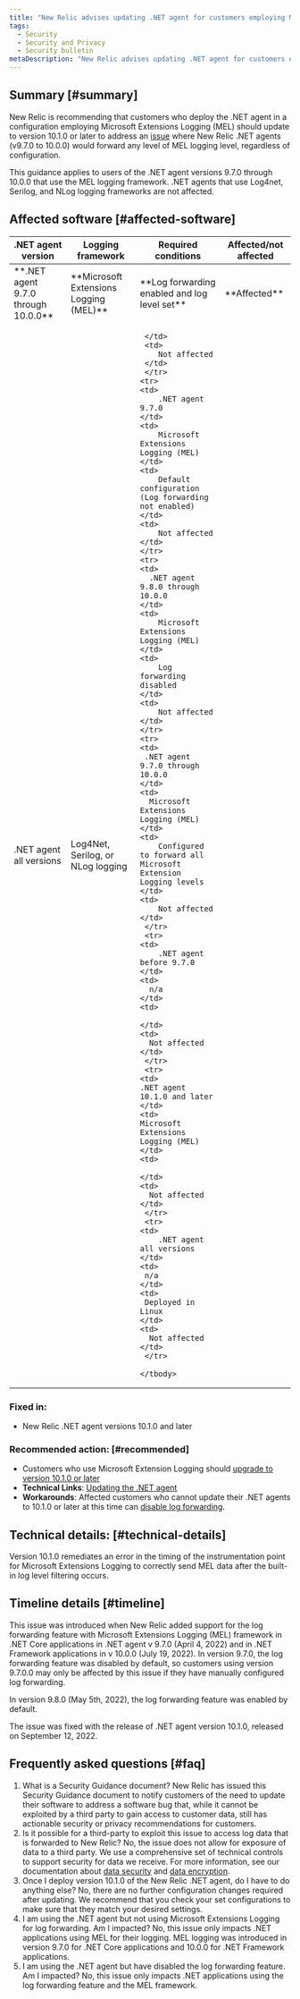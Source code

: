 ```yaml
---
title: "New Relic advises updating .NET agent for customers employing Microsoft Extensions Logging with log forwarding enabled"
tags:
  - Security
  - Security and Privacy
  - Security bulletin
metaDescription: "New Relic advises updating .NET agent for customers employing Microsoft Extensions Logging with log forwarding enabled"
---
```


## Summary [#summary]

New Relic is recommending that customers who deploy the .NET agent in a configuration employing Microsoft Extensions Logging (MEL) should update to version 10.1.0 or later to address an [issue](/docs/release-notes/agent-release-notes/net-release-notes/net-agent-10-1-0/) where New Relic .NET agents (v9.7.0 to 10.0.0) would forward any level of MEL logging level, regardless of configuration. 

This guidance applies to users of the .NET agent versions 9.7.0 through 10.0.0 that use the MEL logging framework. .NET agents that use Log4net, Serilog, and NLog logging frameworks are not affected.  

## Affected software [#affected-software]

<table>
  <thead>
    <tr>
      <th style={{ width: "200px" }}>
        .NET agent version
      </th>
      <th>
        Logging framework
      </th>
      <th>
        Required conditions
      </th>
      <th>
        Affected/not affected
      </th>
    </tr>
  </thead>
    <tbody>
    <tr>
      <td>
        **.NET agent 9.7.0 through 10.0.0** 
      </td>
      <td>
        **Microsoft Extensions Logging (MEL)**
      </td>
      <td>
        **Log forwarding enabled and log level set**
      </td>
      <td>
        **Affected**
      </td>
     </tr>
     <tr>
      <td> 
        .NET agent all versions
     </td>
     <td>
        Log4Net, Serilog, or NLog logging 
     </td>
     <td>

     </td>
     <td>
        Not affected
     </td>
     </tr>
    <tr>
    <td>
        .NET agent 9.7.0
    </td>
    <td>
        Microsoft Extensions Logging (MEL)
    </td>
    <td>
        Default configuration (Log forwarding not enabled)
    </td>
    <td>
        Not affected
    </td>
    </tr>
    <tr>
    <td>
      .NET agent 9.8.0 through 10.0.0
    </td>
    <td>
        Microsoft Extensions Logging (MEL)
    </td>
    <td>
        Log forwarding disabled
    </td>
    <td>
        Not affected
    </td>
    </tr>
    <tr>
    <td>
     .NET agent 9.7.0 through 10.0.0
    </td>
    <td>
      Microsoft Extensions Logging (MEL)
    </td>
    <td>
        Configured to forward all Microsoft Extension Logging levels
    </td>
    <td>
        Not affected
    </td>
     </tr>
     <tr>
    <td>
        .NET agent before 9.7.0
    </td>
    <td>
      n/a
    </td>
    <td>

    </td>
    <td>
      Not affected
    </td>
     </tr>
     <tr>
    <td>
    .NET agent 10.1.0 and later
    </td>
    <td>
    Microsoft Extensions Logging (MEL)
    </td>
    <td>

    </td>
    <td>
      Not affected
    </td>
     </tr>
     <tr>
    <td>
        .NET agent all versions
    </td>
    <td>
     n/a
    </td>
    <td>
     Deployed in Linux
    </td>
    <td>
      Not affected
    </td>
     </tr>
    
    </tbody>
</table>

### Fixed in: 
*  New Relic .NET agent versions 10.1.0 and later

### Recommended action: [#recommended]
* Customers who use Microsoft Extension Logging should [upgrade to version 10.1.0 or later ](/docs/apm/agents/net-agent/installation/update-net-agent/)
* **Technical Links**: [Updating the .NET agent](/docs/apm/agents/net-agent/installation/update-net-agent/)
* **Workarounds**: Affected customers who cannot update their .NET agents to 10.1.0 or later at this time can [disable log forwarding](/docs/logs/logs-context/disable-automatic-logging/). 

## Technical details: [#technical-details]

Version 10.1.0 remediates an error in the timing of the instrumentation point for Microsoft Extensions Logging to correctly send MEL data after the built-in log level filtering occurs. 

## Timeline details [#timeline]

This issue was introduced when New Relic added support for the log forwarding feature with Microsoft Extensions Logging (MEL) framework in .NET Core applications in .NET agent v 9.7.0 (April 4, 2022) and in .NET Framework applications in v 10.0.0 (July 19, 2022).  In version 9.7.0, the log forwarding feature was disabled by default, so customers using version 9.7.0.0 may only be affected by this issue if they have manually configured log forwarding.  

In version 9.8.0 (May 5th, 2022), the log forwarding feature was enabled by default.  

The issue was fixed with the release of .NET agent version 10.1.0, released on September 12, 2022. 

## Frequently asked questions [#faq]

1. What is a Security Guidance document?
New Relic has issued this Security Guidance document to notify customers of the need to update their software to address a software bug that, while it cannot be exploited by a third party to gain access to customer data, still has actionable security or privacy recommendations for customers.
2. Is it possible for a third-party to exploit this issue to access  log data that is forwarded to New Relic?
No, the issue does not allow for exposure of data to a third party. We use a comprehensive set of technical controls to support security for data we receive. For more information, see our documentation about [data security](/docs/security/security-privacy/data-privacy/security-controls-privacy/) and [data encryption](/docs/security/security-privacy/compliance/data-encryption/).
3. Once I deploy version 10.1.0 of the New Relic .NET agent, do I have to do anything else? 
No, there are no further configuration changes required after updating. We recommend that you check your set configurations to make sure that they match your desired settings. 
4. I am using the .NET agent but not using Microsoft Extensions Logging for log forwarding. Am I impacted? 
No, this issue only impacts .NET applications using MEL for their logging. MEL logging was introduced in version 9.7.0 for .NET Core applications and 10.0.0 for .NET Framework applications. 
5. I am using the .NET agent but have disabled the log forwarding feature. Am I impacted? 
No, this issue only impacts .NET applications using the log forwarding feature and the MEL framework. 

